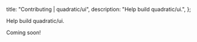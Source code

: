 
  title: "Contributing | quadratic/ui",
  description: "Help build quadratic/ui.",
};

<Title>Contributing</Title>
<Description>Help build quadratic/ui.</Description>

Coming soon!

<Footer previousLabel="Customization" previousHref="/docs/getting-started/customization" />
